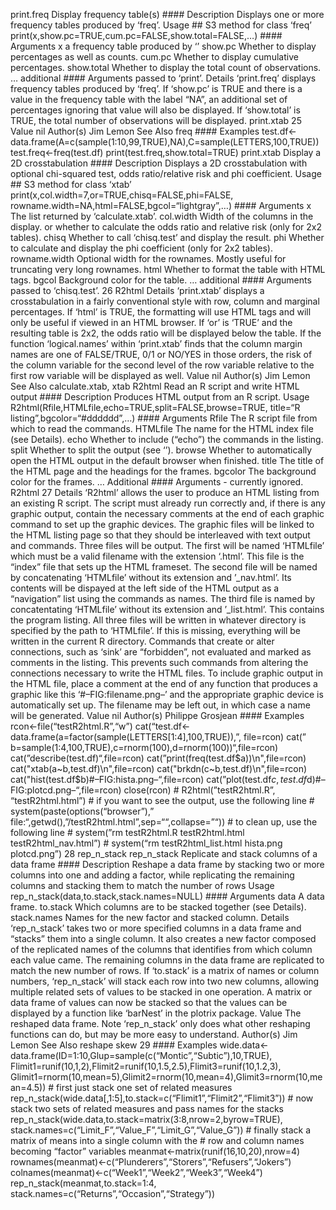 
print.freq Display frequency table(s)
#### Description
Displays one or more frequency tables produced by ‘freq’.
Usage
## S3 method for class 'freq'
print(x,show.pc=TRUE,cum.pc=FALSE,show.total=FALSE,...)
#### Arguments 
x a frequency table produced by ‘\link{freq}’
show.pc Whether to display percentages as well as counts.
cum.pc Whether to display cumulative percentages.
show.total Whether to display the total count of observations.
... additional #### Arguments  passed to ‘print’.
Details
‘print.freq’ displays frequency tables produced by ‘freq’. If ‘show.pc’ is TRUE and there is
a value in the frequency table with the label "NA", an additional set of percentages ignoring that
value will also be displayed. If ‘show.total’ is TRUE, the total number of observations will be
displayed.
print.xtab 25
Value
nil
Author(s)
Jim Lemon
See Also
freq
#### Examples 
test.df<-data.frame(A=c(sample(1:10,99,TRUE),NA),C=sample(LETTERS,100,TRUE))
test.freq<-freq(test.df)
print(test.freq,show.total=TRUE)
print.xtab Display a 2D crosstabulation
#### Description
Displays a 2D crosstabulation with optional chi-squared test, odds ratio/relative risk and phi coefficient.
Usage
## S3 method for class 'xtab'
print(x,col.width=7,or=TRUE,chisq=FALSE,phi=FALSE,
rowname.width=NA,html=FALSE,bgcol="lightgray",...)
#### Arguments 
x The list returned by ‘calculate.xtab’.
col.width Width of the columns in the display.
or whether to calculate the odds ratio and relative risk (only for 2x2 tables).
chisq Whether to call ‘chisq.test’ and display the result.
phi Whether to calculate and display the phi coefficient (only for 2x2 tables).
rowname.width Optional width for the rownames. Mostly useful for truncating very long rownames.
html Whether to format the table with HTML tags.
bgcol Background color for the table.
... additional #### Arguments  passed to ‘chisq.test’.
26 R2html
Details
‘print.xtab’ displays a crosstabulation in a fairly conventional style with row, column and marginal
percentages. If ‘html’ is TRUE, the formatting will use HTML tags and will only be useful if
viewed in an HTML browser.
If ‘or’ is ‘TRUE’ and the resulting table is 2x2, the odds ratio will be displayed below the table. If
the function ‘logical.names’ within ‘print.xtab’ finds that the column margin names are one of
FALSE/TRUE, 0/1 or NO/YES in those orders, the risk of the column variable for the second level
of the row variable relative to the first row variable will be displayed as well.
Value
nil
Author(s)
Jim Lemon
See Also
calculate.xtab, xtab
R2html Read an R script and write HTML output
#### Description
Produces HTML output from an R script.
Usage
R2html(Rfile,HTMLfile,echo=TRUE,split=FALSE,browse=TRUE,
title="R listing",bgcolor="#dddddd",...)
#### Arguments 
Rfile The R script file from which to read the commands.
HTMLfile The name for the HTML index file (see Details).
echo Whether to include ("echo") the commands in the listing.
split Whether to split the output (see ‘\link{sink}’).
browse Whether to automatically open the HTML output in the default browser when
finished.
title The title of the HTML page and the headings for the frames.
bgcolor The background color for the frames.
... Additional #### Arguments  - currently ignored.
R2html 27
Details
‘R2html’ allows the user to produce an HTML listing from an existing R script. The script must
already run correctly and, if there is any graphic output, contain the necessary comments at the
end of each graphic command to set up the graphic devices. The graphic files will be linked to the
HTML listing page so that they should be interleaved with text output and commands.
Three files will be output. The first will be named ‘HTMLfile’ which must be a valid filename
with the extension ‘.html’. This file is the "index" file that sets up the HTML frameset. The
second file will be named by concatenating ‘HTMLfile’ without its extension and ‘_nav.html’.
Its contents will be dispayed at the left side of the HTML output as a "navigation" list using the
commands as names. The third file is named by concatentating ‘HTMLfile’ without its extension
and ‘_list.html’. This contains the program listing. All three files will be written in whatever
directory is specified by the path to ‘HTMLfile’. If this is missing, everything will be written in the
current R directory.
Commands that create or alter connections, such as ‘sink’ are "forbidden", not evaluated and
marked as comments in the listing. This prevents such commands from altering the connections
necessary to write the HTML files.
To include graphic output in the HTML file, place a comment at the end of any function that produces
a graphic like this ‘#--FIG:filename.png--’ and the appropriate graphic device is automatically
set up. The filename may be left out, in which case a name will be generated.
Value
nil
Author(s)
Philippe Grosjean
#### Examples 
rcon<-file("testR2html.R","w")
cat("test.df<-data.frame(a=factor(sample(LETTERS[1:4],100,TRUE)),\n",
file=rcon)
cat(" b=sample(1:4,100,TRUE),c=rnorm(100),d=rnorm(100))\n",file=rcon)
cat("describe(test.df)\n",file=rcon)
cat("print(freq(test.df$a))\n",file=rcon)
cat("xtab(a~b,test.df)\n",file=rcon)
cat("brkdn(c~b,test.df)\n",file=rcon)
cat("hist(test.df$b)#--FIG:hista.png--\n",file=rcon)
cat("plot(test.df$c,test.df$d)#--FIG:plotcd.png--\n",file=rcon)
close(rcon)
# R2html("testR2html.R", "testR2html.html")
# if you want to see the output, use the following line
# system(paste(options("browser")," file:",getwd(),"/testR2html.html",sep="",collapse=""))
# to clean up, use the following line
# system("rm testR2html.R testR2html.html testR2html_nav.html")
# system("rm testR2html_list.html hista.png plotcd.png")
28 rep_n_stack
rep_n_stack Replicate and stack columns of a data frame
#### Description
Reshape a data frame by stacking two or more columns into one and adding a factor, while replicating
the remaining columns and stacking them to match the number of rows
Usage
rep_n_stack(data,to.stack,stack.names=NULL)
#### Arguments 
data A data frame.
to.stack Which columns are to be stacked together (see Details).
stack.names Names for the new factor and stacked column.
Details
‘rep_n_stack’ takes two or more specified columns in a data frame and "stacks" them into a single
column. It also creates a new factor composed of the replicated names of the columns that identifies
from which column each value came. The remaining columns in the data frame are replicated to
match the new number of rows.
If ‘to.stack’ is a matrix of names or column numbers, ‘rep_n_stack’ will stack each row into
two new columns, allowing multiple related sets of values to be stacked in one operation.
A matrix or data frame of values can now be stacked so that the values can be displayed by a
function like ‘barNest’ in the plotrix package.
Value
The reshaped data frame.
Note
‘rep_n_stack’ only does what other reshaping functions can do, but may be more easy to understand.
Author(s)
Jim Lemon
See Also
reshape
skew 29
#### Examples 
wide.data<-data.frame(ID=1:10,Glup=sample(c("Montic","Subtic"),10,TRUE),
Flimit1=runif(10,1,2),Flimit2=runif(10,1.5,2.5),Flimit3=runif(10,1.2,3),
Glimit1=rnorm(10,mean=5),Glimit2=rnorm(10,mean=4),Glimit3=rnorm(10,mean=4.5))
# first just stack one set of related measures
rep_n_stack(wide.data[,1:5],to.stack=c("Flimit1","Flimit2","Flimit3"))
# now stack two sets of related measures and pass names for the stacks
rep_n_stack(wide.data,to.stack=matrix(3:8,nrow=2,byrow=TRUE),
stack.names=c("Limit_F","Value_F","Limit_G","Value_G"))
# finally stack a matrix of means into a single column with the
# row and column names becoming "factor" variables
meanmat<-matrix(runif(16,10,20),nrow=4)
rownames(meanmat)<-c("Plunderers","Storers","Refusers","Jokers")
colnames(meanmat)<-c("Week1","Week2","Week3","Week4")
rep_n_stack(meanmat,to.stack=1:4,
stack.names=c("Returns","Occasion","Strategy"))
